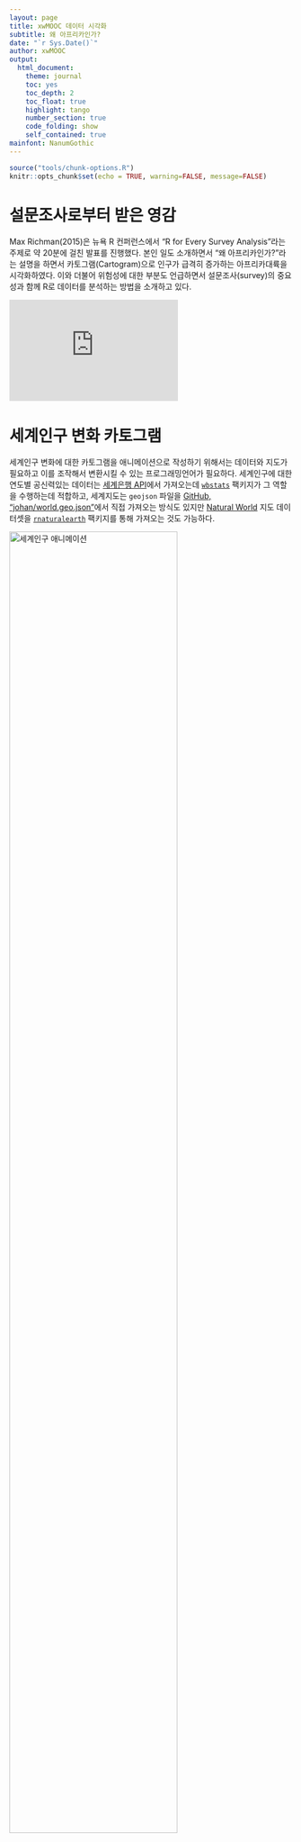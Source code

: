 ```yaml
---
layout: page
title: xwMOOC 데이터 시각화
subtitle: 왜 아프리카인가?
date: "`r Sys.Date()`"
author: xwMOOC
output:
  html_document: 
    theme: journal
    toc: yes
    toc_depth: 2
    toc_float: true
    highlight: tango
    number_section: true
    code_folding: show
    self_contained: true
mainfont: NanumGothic
---
```


``` r
source("tools/chunk-options.R")
knitr::opts_chunk$set(echo = TRUE, warning=FALSE, message=FALSE)

```

# 설문조사로부터 받은 영감 {#survey-inspiration}

Max Richman(2015)은 뉴욕 R 컨퍼런스에서 "R for Every Survey Analysis"라는 주제로 약 20분에 걸친 발표를 진행했다.
본인 일도 소개하면서 "왜 아프리카인가?"라는 설명을 하면서 카토그램(Cartogram)으로 인구가 급격히 증가하는 아프리카대륙을 시각화하였다.
이와 더불어 위험성에 대한 부분도 언급하면서 설문조사(survey)의 중요성과 함께 R로 데이터를 분석하는 방법을 소개하고 있다.

<iframe width="300" height="180" src="https://www.youtube.com/embed/eYfEWNj0sKI" frameborder="0" allow="autoplay; encrypted-media" allowfullscreen></iframe>

# 세계인구 변화 카토그램 {#world-population-cartogram}

세계인구 변화에 대한 카토그램을 애니메이션으로 작성하기 위해서는 데이터와 지도가 필요하고 이를 조작해서 변환시킬 수 있는 프로그래밍언어가 필요하다.
세계인구에 대한 연도별 공신력있는 데이터는 [세계은행 API](http://data.worldbank.org/developers/api-overview)에서 가져오는데 [`wbstats`](https://cran.r-project.org/web/packages/wbstats/)
팩키지가 그 역할을 수행하는데 적합하고, 세계지도는 `geojson` 파일을 [GitHub, "johan/world.geo.json"](https://github.com/johan/world.geo.json)에서 직접 가져오는 방식도 있지만 
[Natural World](https://www.naturalearthdata.com/) 지도 데이터셋을 [`rnaturalearth`](https://cran.r-project.org/web/packages/rnaturalearth/index.html) 팩키지를 통해 가져오는 것도 가능하다.

<img src="fig/populatin-world-animation-overview.png" alt="세계인구 애니메이션" width="77%" />

## 세계인구 데이터 {#world-population-cartogram-data}

`wbsearch()` 함수를 통해 세계인구 데이터를 검색해서 `SP.POP.TOTL`이라는 것을 확인하고 
`countrycode()` 팩키지를 통해 국가명만 발라낸다.

``` r
# 0. 환경설정 -----
library(tidyverse)
library(wbstats)
library(countrycode)

# 1. 세계 인구 데이터 가져오기 -----
pop_vars <- wbsearch(pattern = "Population")

# pop_vars %>% 
#  filter(str_detect(indicator, '(?=total)')) %>% 
#  filter(indicatorID == 'SP.POP.TOTL')

world_pop_dat <- wb(indicator = "SP.POP.TOTL", startdate = 1950, enddate = 2017) 

# 2. 국가별 인구만 추출 -----
world_pop_df <- world_pop_dat %>% 
  mutate(country_filter = countrycode(world_pop_dat$iso3c, 'iso3c', 'country.name')) %>% 
  filter(!is.na(country_filter)) %>% 
  as_tibble()

world_pop_df %>%
  sample_n(100) %>%  
  DT::datatable()
```

## 세계지도 데이터 - 첫번째 방법 {#world-population-cartogram-map}

`sf` 팩키지를 지도데이터를 다루는 핵심 팩키지로 상정하고 
세계지도는 `geojson` 파일을 [GitHub, "johan/world.geo.json"](https://github.com/johan/world.geo.json) 사이트에서 받아온다.
그리고, 사전에 파악한 국가코드 `iso3c`를 기준으로 인구데이터를 조합해서 2017년 인구데이터를 단계구분도(Choropleth map)로 시각화해서 테스트한다.

``` r
# 0. 환경설정 -----
library(sf)

# 1. 데이터 -----
## 1.1. 세계 인구 데이터 가져오기 -----
# world_pop_df

# 1.2. 지도  -----
# download.file(url="https://raw.githubusercontent.com/johan/world.geo.json/master/countries.geo.json", destfile = "data/world_map.geojson")

world_sf <- st_read("data/world_map.geojson")

# 1.3. 데이터 병합  -----
world_df_sf <- inner_join(world_sf, world_pop_df, by=c("id" = "iso3c"))

# 2. 단계구분도(Choropleth) 인구 -----

world_df_sf %>% 
  filter(date == 2017) %>% 
  ggplot(aes(fill=value)) +
    geom_sf() +
    theme_void() +
    scale_fill_gradient(low = "wheat1", high = "red", name = "인구수", labels = scales::comma)
```

## 세계지도 데이터 - 두번째 방법 {#world-population-cartogram-map2}

두번째 방법은 첫번째와 유사하지만 `rnaturalearth` 팩키지 `ne_countries()` 함수를 통해 세계지도를 가져와서
이를 `sp` 자료형에서 `sf` 자료형으로 변환시킨다. 그리고 나서 국가코드를 기준으로 매칭하고 이를 
단계구분도로 1960년만 시각화한다.

``` r
# 0. 환경설정 -----
library(rnaturalearth)

# 1. 세계지도 데이터 -----
## 1.1. 세계 인구 데이터 가져오기 -----
# world_pop_df

# 1.2. 지도  -----
world_map <- ne_countries(type = 'countries', scale = 'small')
world_map_sf <- sf::st_as_sf(world_map)

# 1.3. 데이터 병합  -----
world_df_sf <- inner_join(world_map_sf, world_pop_df, by=c("iso_a3" = "iso3c"))

# 2. 단계구분도(Choropleth) 인구 -----
## 2.1. 정적 인구 그래프
world_df_sf %>% 
  filter(date == 1960) %>% 
  ggplot(aes(fill=value)) +
  geom_sf() +
  theme_void() +
  scale_fill_gradient(low = "wheat1", high = "red", name = "인구수", labels = scales::comma)
```

## 세계 인구 애니메이션  {#world-population-cartogram-map-ani}

`gganimate` 팩키지를 바탕으로 `date` 연도를 바꿔 이를 애니메이션으로 변환시킨다.

``` r
# 0. 환경설정 -----
library(gganimate)

world_pop_ani <- ggplot(world_df_sf, aes(fill=value)) +
    geom_sf() +
    theme_void() +
    scale_fill_gradient(low = "wheat1", high = "red", name = "인구수", labels = scales::comma) +
    transition_manual(date)

animate(world_pop_ani, 100, 10)
```

## 세계인구 변량비례도(Cartogram) {#world-population-cartogram-map-cartogram}

`cartogram` 팩키지 `cartogram_cont()` 함수로 변량비례도를 그린다. 
현재, `cartogram_cont()` 함수를 실행시켜면 수렴하지 않는 문제가 있어 추후 해결하기로 한다.

``` r
# 0. 환경설정 -----
library(cartogram)

# 3. 변량비례도(變量比例圖, Cartogram) 지도 -----
world_pop_2016_cart <- world_df_sf %>% 
  filter(date == 2016)

world_pop_1960_cart <- cartogram_cont(world_pop_1960_cart, weight = 'value',  prepare = "remove")

world_pop_1960_cart  %>% 
  ggplot(aes(fill=value)) +
  geom_sf() +
  theme_void() +
  scale_fill_gradient(low = "wheat1", high = "red", name = "인구수", labels = scales::comma)
```